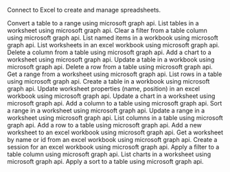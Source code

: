 Connect to Excel to create and manage spreadsheets.

<Accordion title="Convert Table To Range">
Convert a table to a range using microsoft graph api.
</Accordion>

<Accordion title="List Tables">
List tables in a worksheet using microsoft graph api.
</Accordion>

<Accordion title="Clear Table Filter">
Clear a filter from a table column using microsoft graph api.
</Accordion>

<Accordion title="List Named Items">
List named items in a workbook using microsoft graph api.
</Accordion>

<Accordion title="List Worksheets">
List worksheets in an excel workbook using microsoft graph api.
</Accordion>

<Accordion title="Delete Table Column">
Delete a column from a table using microsoft graph api.
</Accordion>

<Accordion title="Add Chart">
Add a chart to a worksheet using microsoft graph api.
</Accordion>

<Accordion title="Update Table">
Update a table in a workbook using microsoft graph api.
</Accordion>

<Accordion title="Delete Table Row">
Delete a row from a table using microsoft graph api.
</Accordion>

<Accordion title="Get Range">
Get a range from a worksheet using microsoft graph api.
</Accordion>

<Accordion title="List Table Rows">
List rows in a table using microsoft graph api.
</Accordion>

<Accordion title="Add Table">
Create a table in a workbook using microsoft graph api.
</Accordion>

<Accordion title="Update Worksheet">
Update worksheet properties (name, position) in an excel workbook using microsoft graph api.
</Accordion>

<Accordion title="Update Chart">
Update a chart in a worksheet using microsoft graph api.
</Accordion>

<Accordion title="Add Table Column">
Add a column to a table using microsoft graph api.
</Accordion>

<Accordion title="Sort Range">
Sort a range in a worksheet using microsoft graph api.
</Accordion>

<Accordion title="Update Range">
Update a range in a worksheet using microsoft graph api.
</Accordion>

<Accordion title="List Table Columns">
List columns in a table using microsoft graph api.
</Accordion>

<Accordion title="Add Table Row">
Add a row to a table using microsoft graph api.
</Accordion>

<Accordion title="Add Worksheet">
Add a new worksheet to an excel workbook using microsoft graph api.
</Accordion>

<Accordion title="Get Worksheet">
Get a worksheet by name or id from an excel workbook using microsoft graph api.
</Accordion>

<Accordion title="Create Excel Session">
Create a session for an excel workbook using microsoft graph api.
</Accordion>

<Accordion title="Apply Table Filter">
Apply a filter to a table column using microsoft graph api.
</Accordion>

<Accordion title="List Charts">
List charts in a worksheet using microsoft graph api.
</Accordion>

<Accordion title="Apply Table Sort">
Apply a sort to a table using microsoft graph api.
</Accordion>

